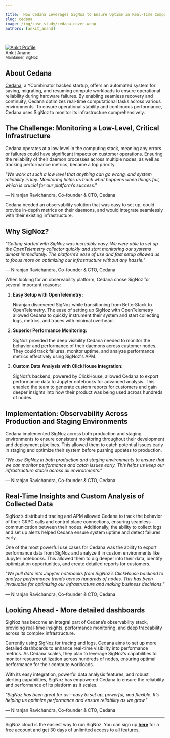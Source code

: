 ```yaml
---

title:  How Cedana Leverages SigNoz to Ensure Uptime in Real-Time Compute Operations
slug: cedana
image: /img/case_study/cedana-cover.webp
authors: [ankit_anand]

---
```


<head>
  <link rel="canonical" href="https://signoz.io/case-study/cedana/"/>
  <meta property="og:image" content="https://signoz.io/img/case_study/cedana-cover.webp"/>
  <meta name ="twitter:image" content="https://signoz.io/img/case_study/cedana-cover.webp"/>

</head>

<div class="avatar">
  <a
    class="avatar__photo-link avatar__photo avatar__photo--lg"
    href="https://www.linkedin.com/in/ankit-anand-686a53a1/">
    <img
      alt="Ankit Profile"
      src="/img/users/ankit-anand.webp" />
  </a>
  <div class="avatar__intro">
    <div class="avatar__name">Ankit Anand</div>
    <small class="avatar__subtitle">
      Maintainer, SigNoz
    </small>
  </div>
</div>


## About Cedana

[Cedana](https://www.cedana.ai/), a YCombinator backed startup, offers an automated system for saving, migrating, and resuming compute workloads to ensure operational reliability during hardware failures. By enabling seamless recovery and continuity, Cedana optimizes real-time computational tasks across various environments. To ensure operational stability and continuous performance, Cedana uses SigNoz to monitor its infrastructure comprehensively.

## The Challenge: Monitoring a Low-Level, Critical Infrastructure

Cedana operates at a low level in the computing stack, meaning any errors or failures could have significant impacts on customer operations. Ensuring the reliability of their daemon processes across multiple nodes, as well as tracking performance metrics, became a top priority.

*"We work at such a low level that anything can go wrong, and system reliability is key. Monitoring helps us track what happens when things fail, which is crucial for our platform’s success."*

— Niranjan Ravichandra, Co-founder & CTO, Cedana

Cedana needed an observability solution that was easy to set up, could provide in-depth metrics on their daemons, and would integrate seamlessly with their existing infrastructure.


## Why SigNoz?

*"Getting started with SigNoz was incredibly easy. We were able to set up the OpenTelemetry collector quickly and start monitoring our systems almost immediately. The platform’s ease of use and fast setup allowed us to focus more on optimizing our infrastructure without any hassle."* 

— Niranjan Ravichandra, Co-founder & CTO, Cedana

<YouTube id="lgOElITii_s" mute={false} />

When looking for an observability platform, Cedana chose SigNoz for several important reasons:

1. **Easy Setup with OpenTelemetry:**
    
    Niranjan discovered SigNoz while transitioning from BetterStack to OpenTelemetry. The ease of setting up SigNoz with OpenTelemetry allowed Cedana to quickly instrument their system and start collecting logs, metrics, and traces with minimal overhead.
    
2. **Superior Performance Monitoring:**
    
    SigNoz provided the deep visibility Cedana needed to monitor the behavior and performance of their daemons across customer nodes. They could track failures, monitor uptime, and analyze performance metrics effectively using SigNoz's APM.
    
3. **Custom Data Analysis with ClickHouse Integration:**
    
    SigNoz’s backend, powered by ClickHouse, allowed Cedana to export performance data to Jupyter notebooks for advanced analysis. This enabled the team to generate custom reports for customers and gain deeper insights into how their product was being used across hundreds of nodes.
    

## Implementation: Observability Across Production and Staging Environments

Cedana implemented SigNoz across both production and staging environments to ensure consistent monitoring throughout their development and deployment pipelines. This allowed them to catch potential issues early in staging and optimize their system before pushing updates to production.

*"We use SigNoz in both production and staging environments to ensure that we can monitor performance and catch issues early. This helps us keep our infrastructure stable across all environments."*

— Niranjan Ravichandra, Co-founder & CTO, Cedana

## Real-Time Insights and Custom Analysis of Collected Data

SigNoz’s distributed tracing and APM allowed Cedana to track the behavior of their GRPC calls and control plane connections, ensuring seamless communication between their nodes. Additionally, the ability to collect logs and set up alerts helped Cedana ensure system uptime and detect failures early.

One of the most powerful use cases for Cedana was the ability to export performance data from SigNoz and analyze it in custom environments like Jupyter notebooks. This allowed them to dig deeper into their data, identify optimization opportunities, and create detailed reports for customers.


<YouTube id="zb1KzY3qXNw" mute={false} />

*"We pull data into Jupyter notebooks from SigNoz’s ClickHouse backend to analyze performance trends across hundreds of nodes. This has been invaluable for optimizing our infrastructure and making business decisions."*

— Niranjan Ravichandra, Co-founder & CTO, Cedana


## Looking Ahead - More detailed dashboards

SigNoz has become an integral part of Cedana’s observability stack, providing real-time insights, performance monitoring, and deep traceability across its complex infrastructure.

Currently using SigNoz for tracing and logs, Cedana aims to set up more detailed dashboards to enhance real-time visibility into performance metrics. As Cedana scales, they plan to leverage SigNoz’s capabilities to monitor resource utilization across hundreds of nodes, ensuring optimal performance for their compute workloads.

With its easy integration, powerful data analysis features, and robust alerting capabilities, SigNoz has empowered Cedana to ensure the reliability and performance of its platform as it scales.

*"SigNoz has been great for us—easy to set up, powerful, and flexible. It’s helping us optimize performance and ensure reliability as we grow."*

— Niranjan Ravichandra, Co-founder & CTO, Cedana

---

SigNoz cloud is the easiest way to run SigNoz. You can sign up [**here**](https://signoz.io/teams/) for a free account and get 30 days of unlimited access to all features.